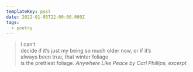 ```yaml
---
templateKey: post
date: 2022-01-05T22:00:00.000Z
tags:
  - poetry
---
```

> I can’t<br/>
> decide if it’s just my being so much older now, or if it’s<br/>
> always been true, that winter foliage<br/>
> is the prettiest foliage.
> <cite><i>Anywhere Like Peace</i> by Carl Phillips, excerpt</cite>

